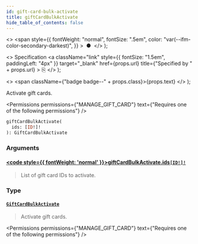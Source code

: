 ```yaml
---
id: gift-card-bulk-activate
title: giftCardBulkActivate
hide_table_of_contents: false
---
```


  <>
    <span
      style={{
        fontWeight: "normal",
        fontSize: ".5em",
        color: "var(--ifm-color-secondary-darkest)",
      }}
    >
      &nbsp;●&nbsp;
    </span>
  </>
);

  <>
    Specification
    <a
      className="link"
      style={{ fontSize: "1.5em", paddingLeft: "4px" }}
      target="\_blank"
      href={props.url}
      title={"Specified by " + props.url}
    >
      ⎘
    </a>
  </>
);

  <>
    <span className={"badge badge--" + props.class}>{props.text}</span>
  </>
);

Activate gift cards.

<Badge text="Added in Saleor 3.1" class="secondary margin-bottom--sm" />

<FeaturePreview />

<Permissions
  permissions={"MANAGE_GIFT_CARD"}
  text={"Requires one of the following permissions"}
/>

```graphql
giftCardBulkActivate(
  ids: [ID!]!
): GiftCardBulkActivate
```

### Arguments

#### [<code style={{ fontWeight: 'normal' }}>giftCardBulkActivate.<b>ids</b></code>](#)<Bullet />[`[ID!]!`](../../../api-reference/miscellaneous/scalars/id) <Badge class="secondary" text="non-null"/> <Badge class="secondary" text="scalar"/> <Badge class="secondary" text="miscellaneous"/>

> List of gift card IDs to activate.

### Type

#### [`GiftCardBulkActivate`](../../../api-reference/gift-cards/objects/gift-card-bulk-activate) <Badge class="secondary" text="object"/> <Badge class="secondary" text="gift-cards"/>

> Activate gift cards.

<Badge text="Added in Saleor 3.1" class="secondary margin-bottom--sm" />

<FeaturePreview />

<Permissions
  permissions={"MANAGE_GIFT_CARD"}
  text={"Requires one of the following permissions"}
/>

>


